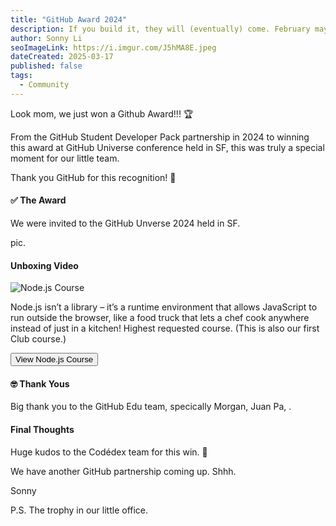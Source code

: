 ```yaml
---
title: "GitHub Award 2024"
description: If you build it, they will (eventually) come. February may have been just 28 days, but it was a record-breaking month on all fronts. 🔥
author: Sonny Li
seoImageLink: https://i.imgur.com/J5hMA8E.jpeg
dateCreated: 2025-03-17
published: false
tags:
  - Community
---
```


Look mom, we just won a Github Award!!! 🏆

From the GitHub Student Developer Pack partnership in 2024 to winning this award at GitHub Universe conference held in SF, this was truly a special moment for our little team. 

Thank you GitHub for this recognition! 🌟

#### ✅ The Award

We were invited to the GitHub Unverse 2024 held in SF.

pic.

#### Unboxing Video

![Node.js Course](https://i.imgur.com/hmSsAlw.gif)

Node.js isn’t a library – it’s a runtime environment that allows JavaScript to run outside the browser, like a food truck that lets a chef cook anywhere instead of just in a kitchen! Highest requested course. (This is also our first Club course.)

<div style={{ display: "flex", justifyContent: "center", marginBottom: "1.2rem", transform: "scale(.9)" }}>
  <a href="https://www.codedex.io/nodejs" style={{ all: "unset" }} target="_blank" and rel="noopener noreferrer"><Button variant="yellow">View Node.js Course</Button></a>
</div>

#### 🤓 Thank Yous

Big thank you to the GitHub Edu team, specically Morgan, Juan Pa, . 

#### Final Thoughts

Huge kudos to the Codédex team for this win. 🫰 

We have another GitHub partnership coming up. Shhh.

Sonny

P.S. The trophy in our little office.
